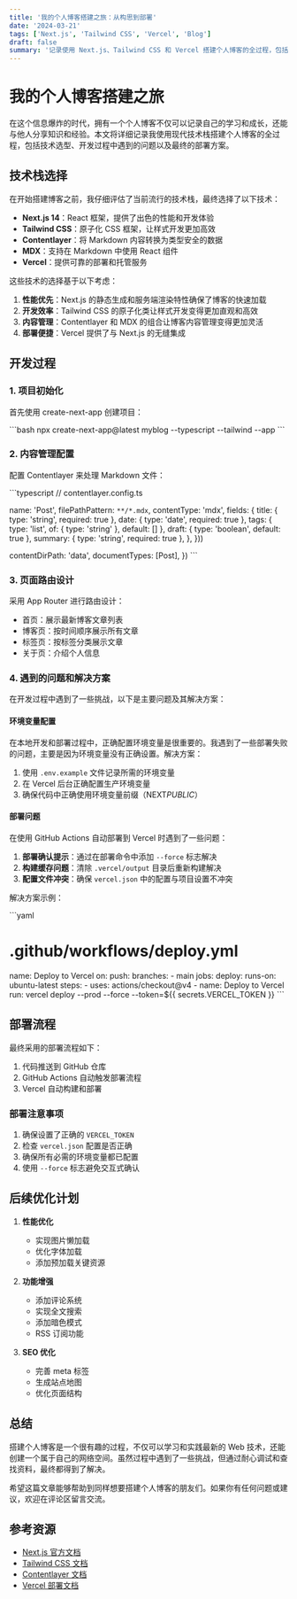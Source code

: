 ```yaml
---
title: '我的个人博客搭建之旅：从构思到部署'
date: '2024-03-21'
tags: ['Next.js', 'Tailwind CSS', 'Vercel', 'Blog']
draft: false
summary: '记录使用 Next.js、Tailwind CSS 和 Vercel 搭建个人博客的全过程，包括遇到的问题和解决方案。'
---
```


# 我的个人博客搭建之旅

在这个信息爆炸的时代，拥有一个个人博客不仅可以记录自己的学习和成长，还能与他人分享知识和经验。本文将详细记录我使用现代技术栈搭建个人博客的全过程，包括技术选型、开发过程中遇到的问题以及最终的部署方案。

## 技术栈选择

在开始搭建博客之前，我仔细评估了当前流行的技术栈，最终选择了以下技术：

- **Next.js 14**：React 框架，提供了出色的性能和开发体验
- **Tailwind CSS**：原子化 CSS 框架，让样式开发更加高效
- **Contentlayer**：将 Markdown 内容转换为类型安全的数据
- **MDX**：支持在 Markdown 中使用 React 组件
- **Vercel**：提供可靠的部署和托管服务

这些技术的选择基于以下考虑：

1. **性能优先**：Next.js 的静态生成和服务端渲染特性确保了博客的快速加载
2. **开发效率**：Tailwind CSS 的原子化类让样式开发变得更加直观和高效
3. **内容管理**：Contentlayer 和 MDX 的组合让博客内容管理变得更加灵活
4. **部署便捷**：Vercel 提供了与 Next.js 的无缝集成

## 开发过程

### 1. 项目初始化

首先使用 create-next-app 创建项目：

\`\`\`bash
npx create-next-app@latest myblog --typescript --tailwind --app
\`\`\`

### 2. 内容管理配置

配置 Contentlayer 来处理 Markdown 文件：

\`\`\`typescript
// contentlayer.config.ts

  name: 'Post',
  filePathPattern: `**/*.mdx`,
  contentType: 'mdx',
  fields: {
    title: { type: 'string', required: true },
    date: { type: 'date', required: true },
    tags: { type: 'list', of: { type: 'string' }, default: [] },
    draft: { type: 'boolean', default: true },
    summary: { type: 'string', required: true },
  },
}))

  contentDirPath: 'data',
  documentTypes: [Post],
})
\`\`\`

### 3. 页面路由设计

采用 App Router 进行路由设计：

- 首页：展示最新博客文章列表
- 博客页：按时间顺序展示所有文章
- 标签页：按标签分类展示文章
- 关于页：介绍个人信息

### 4. 遇到的问题和解决方案

在开发过程中遇到了一些挑战，以下是主要问题及其解决方案：

#### 环境变量配置

在本地开发和部署过程中，正确配置环境变量是很重要的。我遇到了一些部署失败的问题，主要是因为环境变量没有正确设置。解决方案：

1. 使用 `.env.example` 文件记录所需的环境变量
2. 在 Vercel 后台正确配置生产环境变量
3. 确保代码中正确使用环境变量前缀（NEXT*PUBLIC*）

#### 部署问题

在使用 GitHub Actions 自动部署到 Vercel 时遇到了一些问题：

1. **部署确认提示**：通过在部署命令中添加 `--force` 标志解决
2. **构建缓存问题**：清除 `.vercel/output` 目录后重新构建解决
3. **配置文件冲突**：确保 `vercel.json` 中的配置与项目设置不冲突

解决方案示例：

\`\`\`yaml

# .github/workflows/deploy.yml

name: Deploy to Vercel
on:
push:
branches: - main
jobs:
deploy:
runs-on: ubuntu-latest
steps: - uses: actions/checkout@v4 - name: Deploy to Vercel
run: vercel deploy --prod --force --token=${{ secrets.VERCEL_TOKEN }}
\`\`\`

## 部署流程

最终采用的部署流程如下：

1. 代码推送到 GitHub 仓库
2. GitHub Actions 自动触发部署流程
3. Vercel 自动构建和部署

### 部署注意事项

1. 确保设置了正确的 `VERCEL_TOKEN`
2. 检查 `vercel.json` 配置是否正确
3. 确保所有必需的环境变量都已配置
4. 使用 `--force` 标志避免交互式确认

## 后续优化计划

1. **性能优化**

   - 实现图片懒加载
   - 优化字体加载
   - 添加预加载关键资源

2. **功能增强**

   - 添加评论系统
   - 实现全文搜索
   - 添加暗色模式
   - RSS 订阅功能

3. **SEO 优化**
   - 完善 meta 标签
   - 生成站点地图
   - 优化页面结构

## 总结

搭建个人博客是一个很有趣的过程，不仅可以学习和实践最新的 Web 技术，还能创建一个属于自己的网络空间。虽然过程中遇到了一些挑战，但通过耐心调试和查找资料，最终都得到了解决。

希望这篇文章能够帮助到同样想要搭建个人博客的朋友们。如果你有任何问题或建议，欢迎在评论区留言交流。

## 参考资源

- [Next.js 官方文档](https://nextjs.org/docs)
- [Tailwind CSS 文档](https://tailwindcss.com/docs)
- [Contentlayer 文档](https://contentlayer.dev/)
- [Vercel 部署文档](https://vercel.com/docs)
